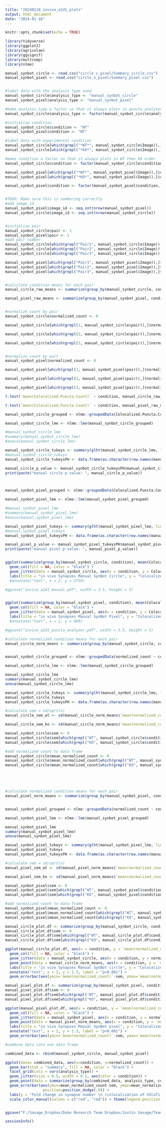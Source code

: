 ```yaml
---
title: "20240116_invivo_a2d1_plots"
output: html_document
date: "2024-01-16"
---
```


```r
knitr::opts_chunk$set(echo = TRUE)
```

```r
library(tidyverse)
library(ggplot2)
library(agricolae)
library(ggsignif)
library(multcomp)
library(nlme)
```


```r



manual_synbot_circle <- read.csv("circle_v_pixel/Summary_circle.csv")
manual_synbot_pixel <- read.csv("circle_v_pixel/Summary_pixel.csv")


#label data with the analysis type used
manual_synbot_circle$analysis_type <- "manual_synbot_circle"
manual_synbot_pixel$analysis_type <- "manual_synbot_pixel"

#make analysis_type a factor so that it always plots in puncta_analyzer, manual, ilastik order
manual_synbot_circle$analysis_type <- factor(manual_synbot_circle$analysis_type, levels = c("manual_synbot_circle", "manual_synbot_pixel"))

#initialize condition
manual_synbot_circle$condition <- "WT"
manual_synbot_pixel$condition <- "WT"

#label data with experimental condition
manual_synbot_circle[which(grepl("*WT*", manual_synbot_circle$Image)),]$condition <- "WT"
manual_synbot_circle[which(grepl("*KO*", manual_synbot_circle$Image)),]$condition <- "KO"

#make condition a factor so that it always plots in WT then KO order
manual_synbot_circle$condition <- factor(manual_synbot_circle$condition, levels = c("WT", "KO"))

manual_synbot_pixel[which(grepl("*WT*", manual_synbot_pixel$Image)),]$condition <- "WT"
manual_synbot_pixel[which(grepl("*KO*", manual_synbot_pixel$Image)),]$condition <- "KO"

manual_synbot_pixel$condition <- factor(manual_synbot_pixel$condition, levels = c("WT", "KO"))


#TODO: Make sure this is numbering correctly
#add image_id
manual_synbot_pixel$image_id <- seq.int(nrow(manual_synbot_pixel))
manual_synbot_circle$image_id <- seq.int(nrow(manual_synbot_circle))


#initialize pair
manual_synbot_circle$pair <- 1
manual_synbot_pixel$pair <- 1
#add pair number
manual_synbot_circle[which(grepl("Pair1", manual_synbot_circle$Image)),]$pair <- 1
manual_synbot_circle[which(grepl("Pair2", manual_synbot_circle$Image)),]$pair <- 2
manual_synbot_circle[which(grepl("Pair3", manual_synbot_circle$Image)),]$pair <- 3

manual_synbot_pixel[which(grepl("Pair1", manual_synbot_pixel$Image)),]$pair <- 1
manual_synbot_pixel[which(grepl("Pair2", manual_synbot_pixel$Image)),]$pair <- 2
manual_synbot_pixel[which(grepl("Pair3", manual_synbot_pixel$Image)),]$pair <- 3


#calculate condition means for each pair
manual_circle_raw_means <- summarize(group_by(manual_synbot_circle, condition, pair), mean(Colocalized.Puncta.Count))

manual_pixel_raw_means <- summarize(group_by(manual_synbot_pixel, condition, pair), mean(Colocalized.Puncta.Count))


#normalize count by pair
manual_synbot_circle$normalized_count <- 0

manual_synbot_circle[which(grepl(1, manual_synbot_circle$pair)),]$normalized_count <- manual_synbot_circle$Colocalized.Puncta.Count[which(grepl(1, manual_synbot_circle$pair))]/manual_circle_raw_means$`mean(Colocalized.Puncta.Count)`[which(grepl(1, manual_circle_raw_means$pair) & grepl("WT", manual_circle_raw_means$condition))]

manual_synbot_circle[which(grepl(2, manual_synbot_circle$pair)),]$normalized_count <- manual_synbot_circle$Colocalized.Puncta.Count[which(grepl(2, manual_synbot_circle$pair))]/manual_circle_raw_means$`mean(Colocalized.Puncta.Count)`[which(grepl(2, manual_circle_raw_means$pair) & grepl("WT", manual_circle_raw_means$condition))]

manual_synbot_circle[which(grepl(3, manual_synbot_circle$pair)),]$normalized_count <- manual_synbot_circle$Colocalized.Puncta.Count[which(grepl(3, manual_synbot_circle$pair))]/manual_circle_raw_means$`mean(Colocalized.Puncta.Count)`[which(grepl(3, manual_circle_raw_means$pair) & grepl("WT", manual_circle_raw_means$condition))]


#normalize count by pair
manual_synbot_pixel$normalized_count <- 0

manual_synbot_pixel[which(grepl(1, manual_synbot_pixel$pair)),]$normalized_count <- manual_synbot_pixel$Colocalized.Puncta.Count[which(grepl(1, manual_synbot_pixel$pair))]/manual_pixel_raw_means$`mean(Colocalized.Puncta.Count)`[which(grepl(1, manual_circle_raw_means$pair) & grepl("WT", manual_pixel_raw_means$condition))]

manual_synbot_pixel[which(grepl(2, manual_synbot_pixel$pair)),]$normalized_count <- manual_synbot_pixel$Colocalized.Puncta.Count[which(grepl(2, manual_synbot_pixel$pair))]/manual_pixel_raw_means$`mean(Colocalized.Puncta.Count)`[which(grepl(2, manual_pixel_raw_means$pair) & grepl("WT", manual_pixel_raw_means$condition))]

manual_synbot_pixel[which(grepl(3, manual_synbot_pixel$pair)),]$normalized_count <- manual_synbot_pixel$Colocalized.Puncta.Count[which(grepl(3, manual_synbot_pixel$pair))]/manual_pixel_raw_means$`mean(Colocalized.Puncta.Count)`[which(grepl(3, manual_pixel_raw_means$pair) & grepl("WT", manual_pixel_raw_means$condition))]

```




```r

t.test(`mean(Colocalized.Puncta.Count)` ~ condition, manual_circle_raw_means)

t.test(`mean(Colocalized.Puncta.Count)` ~ condition, manual_pixel_raw_means)

manual_synbot_circle_grouped <- nlme::groupedData(Colocalized.Puncta.Count ~ condition | pair, data = manual_synbot_circle)

manual_synbot_circle_lme <- nlme::lme(manual_synbot_circle_grouped)

#manual_synbot_circle_lme
#summary(manual_synbot_circle_lme)
#anova(manual_synbot_circle_lme)

manual_synbot_circle_tukeys <- summary(glht(manual_synbot_circle_lme, linfct=mcp(condition="Tukey")))
#manual_synbot_circle_tukeys
manual_synbot_circle_tukeysPH <- data.frame(as.character(row.names(manual_synbot_circle_tukeys$linfct)), manual_synbot_circle_tukeys$test$pvalues)

manual_circle_p_value <- manual_synbot_circle_tukeysPH$manual_synbot_circle_tukeys.test.pvalues[1]
print(paste("manual circle p value: ", manual_circle_p_value))



manual_synbot_pixel_grouped <- nlme::groupedData(Colocalized.Puncta.Count ~ condition | pair, data = manual_synbot_pixel)

manual_synbot_pixel_lme <- nlme::lme(manual_synbot_pixel_grouped)

#manual_synbot_pixel_lme
#summary(manual_synbot_pixel_lme)
#anova(manual_synbot_pixel_lme)

manual_synbot_pixel_tukeys <- summary(glht(manual_synbot_pixel_lme, linfct=mcp(condition="Tukey")))
#manual_synbot_pixel_tukeys
manual_synbot_pixel_tukeysPH <- data.frame(as.character(row.names(manual_synbot_pixel_tukeys$linfct)), manual_synbot_pixel_tukeys$test$pvalues)

manual_pixel_p_value <- manual_synbot_pixel_tukeysPH$manual_synbot_pixel_tukeys.test.pvalues[1]
print(paste("manual pixel p value: ", manual_pixel_p_value))



```

```r

ggplot(summarize(group_by(manual_synbot_circle, condition), mean(Colocalized.Puncta.Count)), aes(x = condition, y = `mean(Colocalized.Puncta.Count)`)) + 
  geom_col(fill = NA, color = "black") + 
  geom_jitter(data = manual_synbot_circle, aes(x = condition, y = Colocalized.Puncta.Count)) +
  labs(title = "in vivo Synapses Manual SynBot Circle", y = "Colocalized Puncta per Image") 
  #annotate("text", x = 2, y = 2750)

#ggsave("invivo_a2d1_manual.pdf", width = 3.5, height = 5)


ggplot(summarize(group_by(manual_synbot_pixel, condition), mean(Colocalized.Puncta.Count)), aes(x = condition, y = `mean(Colocalized.Puncta.Count)`)) + 
  geom_col(fill = NA, color = "black") +
  geom_jitter(data = manual_synbot_pixel, aes(x = condition, y = Colocalized.Puncta.Count)) +
  labs(title = "in vivo Synapses Manual SynBot Pixel", y = "Colocalized Puncta per Image") 
  #annotate("text", x = 2, y = 800)

#ggsave("invivo_a2d1_puncta_analyzer.pdf", width = 3.5, height = 5)


```



```r

#calculate normalized condition means for each pair
manual_circle_norm_means <- summarize(group_by(manual_synbot_circle, condition, pair), mean(normalized_count))


manual_synbot_circle_grouped <- nlme::groupedData(normalized_count ~ condition | pair, data = manual_synbot_circle)

manual_synbot_circle_lme <- nlme::lme(manual_synbot_circle_grouped)

manual_synbot_circle_lme
summary(manual_synbot_circle_lme)
anova(manual_synbot_circle_lme)

manual_synbot_circle_tukeys <- summary(glht(manual_synbot_circle_lme, linfct=mcp(condition="Tukey")))
manual_synbot_circle_tukeys
manual_synbot_circle_tukeysPH <- data.frame(as.character(row.names(manual_synbot_circle_tukeys$linfct)), manual_synbot_circle_tukeys$test$pvalues)

#calculate sem = sd/sqrt(n)
manual_circle_sem_wt <- sd(manual_circle_norm_means$`mean(normalized_count)`[which(grepl("WT", manual_circle_norm_means$condition))])/sqrt(length(manual_circle_norm_means$condition[which(grepl("WT", manual_circle_norm_means$condition))]))

manual_circle_sem_ko <- sd(manual_circle_norm_means$`mean(normalized_count)`[which(grepl("KO", manual_circle_norm_means$condition))])/sqrt(length(manual_circle_norm_means$condition[which(grepl("KO", manual_circle_norm_means$condition))]))

manual_synbot_circle$sem <- 0
manual_synbot_circle$sem[which(grepl("WT", manual_synbot_circle$condition))] <- manual_circle_sem_wt
manual_synbot_circle$sem[which(grepl("KO", manual_synbot_circle$condition))] <- manual_circle_sem_ko

#add normalized count to data frame
manual_synbot_circle$mean_normalized_count <- 0
manual_synbot_circle$mean_normalized_count[which(grepl("WT", manual_synbot_circle$condition))] <- mean(manual_synbot_circle$normalized_count[which(grepl("WT", manual_synbot_circle$condition))])
manual_synbot_circle$mean_normalized_count[which(grepl("KO", manual_synbot_circle$condition))] <- mean(manual_synbot_circle$normalized_count[which(grepl("KO", manual_synbot_circle$condition))])





#calculate normalized condition means for each pair
manual_pixel_norm_means <- summarize(group_by(manual_synbot_pixel, condition, pair), mean(normalized_count))


manual_synbot_pixel_grouped <- nlme::groupedData(normalized_count ~ condition | pair, data = manual_synbot_pixel)

manual_synbot_pixel_lme <- nlme::lme(manual_synbot_pixel_grouped)

manual_synbot_pixel_lme
summary(manual_synbot_pixel_lme)
anova(manual_synbot_pixel_lme)

manual_synbot_pixel_tukeys <- summary(glht(manual_synbot_pixel_lme, linfct=mcp(condition="Tukey")))
manual_synbot_pixel_tukeys
manual_synbot_pixel_tukeysPH <- data.frame(as.character(row.names(manual_synbot_pixel_tukeys$linfct)), manual_synbot_pixel_tukeys$test$pvalues)

#calculate sem = sd/sqrt(n)
manual_pixel_sem_wt <- sd(manual_pixel_norm_means$`mean(normalized_count)`[which(grepl("WT", manual_pixel_norm_means$condition))])/sqrt(length(manual_pixel_norm_means$condition[which(grepl("WT", manual_pixel_norm_means$condition))]))

manual_pixel_sem_ko <- sd(manual_pixel_norm_means$`mean(normalized_count)`[which(grepl("KO", manual_pixel_norm_means$condition))])/sqrt(length(manual_pixel_norm_means$condition[which(grepl("KO", manual_pixel_norm_means$condition))]))

manual_synbot_pixel$sem <- 0
manual_synbot_pixel$sem[which(grepl("WT", manual_synbot_pixel$condition))] <- manual_pixel_sem_wt
manual_synbot_pixel$sem[which(grepl("KO", manual_synbot_pixel$condition))] <- manual_pixel_sem_ko

#add normalized count to data frame
manual_synbot_pixel$mean_normalized_count <- 0
manual_synbot_pixel$mean_normalized_count[which(grepl("WT", manual_synbot_pixel$condition))] <- mean(manual_synbot_pixel$normalized_count[which(grepl("WT", manual_synbot_pixel$condition))])
manual_synbot_pixel$mean_normalized_count[which(grepl("KO", manual_synbot_pixel$condition))] <- mean(manual_synbot_pixel$normalized_count[which(grepl("KO", manual_synbot_pixel$condition))])


```

```r

manual_circle_plot.df <- summarize(group_by(manual_synbot_circle, condition), mean(normalized_count))
manual_circle_plot.df$sem <- 0
manual_circle_plot.df$sem[which(grepl("WT", manual_circle_plot.df$condition))] <- manual_circle_sem_wt
manual_circle_plot.df$sem[which(grepl("KO", manual_circle_plot.df$condition))] <- manual_circle_sem_ko

ggplot(manual_circle_plot.df, aes(x = condition, y = `mean(normalized_count)`)) + 
  geom_col(fill = NA, color = "black") + 
  geom_jitter(data = manual_synbot_circle, aes(x = condition, y = normalized_count), color = "darkgray") +
  geom_point(data = manual_circle_norm_means, aes(x = condition, y = `mean(normalized_count)`), size = 5, position = position_dodge2(0.5)) +
  labs(title = "in vivo Synapses Manual SynBot circle", y = "Colocalized Puncta per Image") +
  annotate("text", x = 2, y = 1.3, label = "p<0.001") +
  geom_errorbar(aes(ymin=`mean(normalized_count)`-sem, ymax=`mean(normalized_count)`+sem), width=.2)

manual_pixel_plot.df <- summarize(group_by(manual_synbot_pixel, condition), mean(normalized_count))
manual_pixel_plot.df$sem <- 0
manual_pixel_plot.df$sem[which(grepl("WT", manual_pixel_plot.df$condition))] <- manual_pixel_sem_wt
manual_pixel_plot.df$sem[which(grepl("KO", manual_pixel_plot.df$condition))] <- manual_pixel_sem_ko

ggplot(manual_pixel_plot.df, aes(x = condition, y = `mean(normalized_count)`)) + 
  geom_col(fill = NA, color = "black") + 
  geom_jitter(data = manual_synbot_pixel, aes(x = condition, y = normalized_count), color = "darkgray") +
  geom_point(data = manual_pixel_norm_means, aes(x = condition, y = `mean(normalized_count)`), size = 5, position = position_dodge2(0.5)) +
  labs(title = "in vivo Synapses Manual SynBot pixel", y = "Colocalized Puncta per Image") +
  annotate("text", x = 2, y = 1.3, label = "p<0.001") +
  geom_errorbar(aes(ymin=`mean(normalized_count)`-sem, ymax=`mean(normalized_count)`+sem), width=.2)


```

```r

#combine data into one data frame

combined_data <- rbind(manual_synbot_circle, manual_synbot_pixel)

ggplot(data= combined_data, aes(x=condition, y=normalized_count)) + 
  geom_bar(stat = "summary", fill = NA, color = "black") +
  facet_grid(cols = vars(analysis_type)) +
  geom_jitter(size = 0.5, width = 0.1, aes(color = condition)) +
  geom_point(data = summarize(group_by(combined_data, analysis_type, condition, pair), mean(normalized_count)), aes(x = condition, y = `mean(normalized_count)`, color = condition), size = 3, position = position_dodge2(0.5)) +
  geom_errorbar(aes(ymin=mean_normalized_count-sem, ymax=mean_normalized_count+sem), width=.2,
                 position=position_dodge(.9)) +
  labs(y = "Fold change in synapse number \n (colocalization of VGluT1 and PSD95)") +
  scale_color_manual(values = c("red", "red")) + theme(legend.position = "none")


ggsave("F:/Savage_Dropbox/Duke Research Team Dropbox/Justin Savage/Team_Syn_Bot/20240318_figures/figure_6_in_vivo/20241106_circle_v_pixel.pdf", width = 6.5, height = 3.5)

```






```r
sessionInfo()

```



